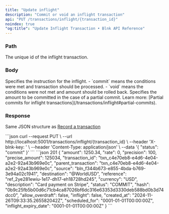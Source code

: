 ```yaml
---
title: "Update inflight"
description: "Commit or void an inflight transaction"
api: "PUT /transactions/inflight/{transaction_id}"
noindex: true
"og:title": "Update Inflight Transaction • Blnk API Reference"
---
```




<Key />

### Path

<ParamField path="transaction_id" type="string" required>
  The unique id of the inflight transaction.
</ParamField>

### Body

<ParamField body="status" type="string" required>
  Specifies the instruction for the inflight. 
  - `commit` means the conditions were met and transaction should be processed.
  - `void` means the conditions were not met and amount should be rolled back.
</ParamField>
<ParamField body="amount" type="integer">
  Specifies the amount to be committed in the case of a partial commit. Learn more: [Partial commits for inflight transactions](/transactions/inflight#partial-commits).
</ParamField>

### Response

Same JSON structure as [Record a transaction](/reference/create-transaction#response)

<RequestExample>
```json
curl --request PUT \
  --url http://localhost:5001/transactions/inflight/{transaction_id} \
  --header 'X-blnk-key: <api-key>' \
  --header 'Content-Type: application/json' \
  --data '{
    "status": "commit"
  }'
```
</RequestExample>

<ResponseExample>
```json 201
{
    "amount": 1250.34,
    "rate": 0,
    "precision": 100,
    "precise_amount": 125034,
    "transaction_id": "txn_c4e70eb8-e4d6-4e04-a2e2-92a43b969e0c",
    "parent_transaction": "txn_c4e70eb8-e4d6-4e04-a2e2-92a43b969e0c",
    "source": "bln_f344b673-e855-4bda-b769-3e94a02c1941",
    "destination": "@WorldUSD",
    "reference": "ref_2ye281ewiu-1e17-dh17-eh18728hd245",
    "currency": "USD",
    "description": "Card payment on Stripe",
    "status": "COMMIT",
    "hash": "0b9c25fb5b00d6c71cb4ca87026bf6dc316e63353d3330deb588bd0b3d74dcc0",
    "allow_overdraft": false,
    "inflight": false,
    "created_at": "2024-11-26T09:33:35.265582042Z",
    "scheduled_for": "0001-01-01T00:00:00Z",
    "inflight_expiry_date": "0001-01-01T00:00:00Z"
}
```
</ResponseExample>

<NeedHelp />